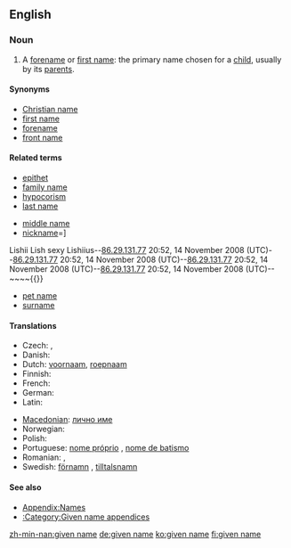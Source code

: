 {{wikipedia}}
==English==

===Noun===
{{en-noun|sg=[[given]] [[name]]}}

# {{context|especially|US|and|Scotland}} A [[forename]] or [[first name]]: the primary name chosen for a [[child]], usually by its [[parent]]s.

====Synonyms====
*[[Christian name]]
*[[first name]]
*[[forename]]
*[[front name]]

====Related terms====
{{top2}}
*[[epithet]]
*[[family name]]
*[[hypocorism]]
*[[last name]]
{{mid2}}
*[[middle name]]
*[[nickname]]=]
Lishii
Lish 
sexy
Lishiius--[[Special:Contributions/86.29.131.77|86.29.131.77]] 20:52, 14 November 2008 (UTC)--[[Special:Contributions/86.29.131.77|86.29.131.77]] 20:52, 14 November 2008 (UTC)--[[Special:Contributions/86.29.131.77|86.29.131.77]] 20:52, 14 November 2008 (UTC)--[[Special:Contributions/86.29.131.77|86.29.131.77]] 20:52, 14 November 2008 (UTC)<nowiki>--~~~~{{}}</nowiki>
*[[pet name]]
*[[surname]]
{{bottom}}

====Translations====
{{trans-top|name chosen for a child by its parents}}
* Czech: {{t+|cs|jméno|n}}, {{t-|cs|křestní jméno|n}}
* Danish: {{t-|da|fornavn}}
* Dutch: [[voornaam]], [[roepnaam]]
* Finnish: {{t+|fi|etunimi}}
* French: {{t+|fr|prénom|m}}
* German: {{t+|de|Vorname|m}}
* Latin: {{t-|la|praenomen|n|alt=praenōmen}}
{{trans-mid}}
* [[Macedonian]]: [[лично име]] {{n}}
* Norwegian: {{t-|no|fornavn|n}}
* Polish: {{t+|pl|imię|n}}
* Portuguese: [[nome próprio]] {{m}}, [[nome de batismo]] {{m}}
* Romanian: {{t|ro|prenume|n}}, {{t|ro|nume de naştere|m}}
* Swedish: [[förnamn]] {{n}}, [[tilltalsnamn]] {{n}}
{{trans-bottom}}

====See also====
*[[Appendix:Names]]
*[[:Category:Given name appendices]]

[[zh-min-nan:given name]]
[[de:given name]]
[[ko:given name]]
[[fi:given name]]